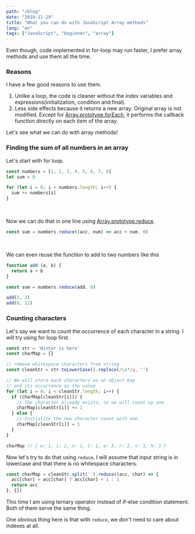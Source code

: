 ```yaml
---
path: "/blog"
date: "2018-11-29"
title: "What you can do with JavaScript Array methods"
lang: "en"
tags: ["JavaScript", "beginner", "array"]
---
```

Even though, code implemented in for-loop may run faster, I prefer array methods and use them all the time.

### Reasons

I have a few good reasons to use them.

1. Unlike a loop, the code is cleaner without the index variables and expressions(initialization, condition and final).
3. Less side effects because it returns a new array. Original array is not modified. Except for [Array.prototype.forEach](https://developer.mozilla.org/en-US/docs/Web/JavaScript/Reference/Global_Objects/Array/forEach), it performs the callback function directly on each item of the array. 

Let's see what we can do with array methods!

### Finding the sum of all numbers in an array

Let's start with for loop.

```javascript
const numbers = [1, 2, 3, 4, 5, 6, 7, 8]
let sum = 0

for (let i = 0; i < numbers.length; i++) {
  sum += numbers[i]
}
```
<br>

Now we can do that in one line using [Array.prototype.reduce](https://developer.mozilla.org/en-US/docs/Web/JavaScript/Reference/Global_Objects/Array/Reduce).

```javascript
const sum = numbers.reduce((acc, num) => acc + num, 0)
```
<br>

We can even reuse the function to add to two numbers like this

```javascript
function add (a, b) {
  return a + b
}

const sum = numbers.reduce(add, 0)

add(2, 3)
add(8, 12)
```

### Counting characters

Let's say we want to count the occurrence of each character in a string. I will try using for loop first.

```javascript
const str = 'Winter is here'
const charMap = {}

// remove whitespace characters from string
const cleanStr = str.toLowerCase().replace(/\s*/g, '')

// We will store each characters as an object key
// and its occurrence as the value
for (let i = 0; i < cleanStr.length; i++) {
  if (charMap[cleanStr[i]]) {
    // The character already exists, so we will count up one
    charMap[cleanStr[i]] += 1
  } else {
    // Initialize the new character count with one
    charMap[cleanStr[i]] = 1
  }
}

charMap // { w: 1, i: 2, n: 1, t: 1, e: 3, r: 2, s: 1, h: 1 }
```

Now let's try to do that using `reduce`. I will assume that input string is in lowercase and that there is no whitespace characters.

```javascript
const charMap = cleanStr.split('').reduce((acc, char) => {
  acc[char] = acc[char] ? acc[char] + 1 : 1
  return acc
}, {})
```

This time I am using ternary operator instead of if-else condition statement. Both of them serve the same thing. 

One obvious thing here is that with `reduce`, we don't need to care about indexes at all.
